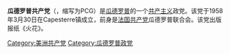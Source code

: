 {{NoteTA|G1=法國地名}}
{{Infobox political party
| name = 瓜德罗普共产党
| native_name = Parti communiste guadeloupéen
| native_name_lang = fr
| abbreviation = PCG
| logo = PCGuadeloupe.gif
| logo_size = 
| colorcode = #D82C38
| 总书记 = Alain-Félix Flémin
| leader1_title = 副书记
| leader1_name = Mona Cadoce
| 前身 = [[法国共产党|法国共产党]]瓜德罗普联合会
| foundation = {{start date|1958|3|30|df=y}}
| ideology = [[共产主义|共产主义]]<br />[[马克思主义|马克思主义]]<br />[[本土自治|自治主义]]
| headquarters = [[皮特尔角城|皮特尔角城]]
| religion = 
| newspaper = 《火花》
| colors = 
| slogan = 
| seats1_title = 
| seats1 = 
| flag = 
| website = 
| country = 瓜德罗普
}}
{{共产党}}
'''瓜德罗普共产党'''（{{lang-fr|Parti Communiste Guadeloupéen}}，缩写为PCG）是[[瓜德罗普|瓜德罗普]]的一个[[共产主义|共产主义]]政党。该党于1958年3月30日在Capesterre镇成立，前身是[[法国共产党|法国共产党]]瓜德罗普联合会。该党出版报纸《火花》。

[[Category:美洲共产党|Category:美洲共产党]]
[[Category:瓜德罗普政党|Category:瓜德罗普政党]]